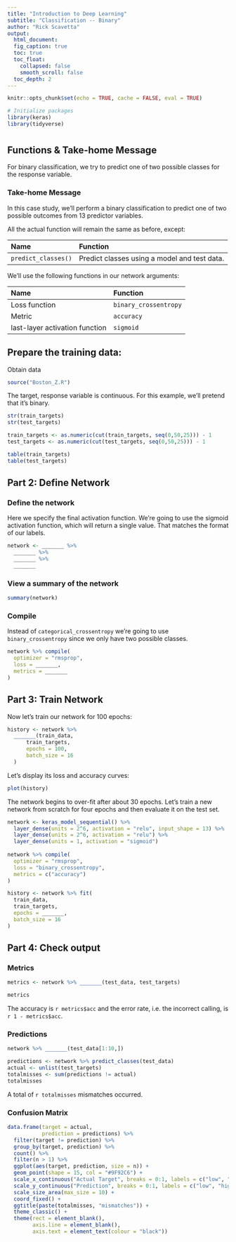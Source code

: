 ```yaml
---
title: "Introduction to Deep Learning"
subtitle: "Classification -- Binary"
author: "Rick Scavetta"
output:
  html_document:
  fig_caption: true
  toc: true
  toc_float:
    collapsed: false
    smooth_scroll: false
  toc_depth: 2
---
```


```r
knitr::opts_chunk$set(echo = TRUE, cache = FALSE, eval = TRUE)

# Initialize packages
library(keras)
library(tidyverse)
```

# {.tabset .tabset-fade .tabset-pills}

## Functions & Take-home Message

For binary classification, we try to predict one of two possible classes for the response variable.

### Take-home Message

In this case study, we'll perform a binary classification to predict one of two possible outcomes from 13 predictor variables. 

All the actual function will remain the same as before, except:

| Name                | Function              |
|:--------------------|:----------------------|
| `predict_classes()` | Predict classes using a model and test data. |

We'll use the following functions in our network arguments:

| Name                           | Function              |
|:-------------------------------|:----------------------|
| Loss function                  | `binary_crossentropy` |
| Metric                         | `accuracy`            |
| last-layer activation function | `sigmoid`             |

## Prepare the training data:

Obtain data

```r
source("Boston_Z.R")
```


The target, response variable is continuous. For this example, we'll pretend that it's binary.

```r
str(train_targets)
str(test_targets)
```

```r

train_targets <- as.numeric(cut(train_targets, seq(0,50,25))) - 1
test_targets <- as.numeric(cut(test_targets, seq(0,50,25))) - 1

table(train_targets)
table(test_targets)

```

## Part 2: Define Network

### Define the network

Here we specify the final activation function. We're going to use the sigmoid activation function, which will return a single value. That matches the format of our labels.

```r
network <- _______ %>% 
  _______ %>% 
  _______ %>% 
  _______
```

### View a summary of the network

```r
summary(network)
```

### Compile

Instead of `categorical_crossentropy` we're going to use `binary_crossentropy` since we only have two possible classes.

```r
network %>% compile(
  optimizer = "rmsprop",
  loss = _______,
  metrics = _______
)
```

## Part 3: Train Network

Now let's train our network for 100 epochs:

```r
history <- network %>% 
  _______(train_data,
      train_targets,
      epochs = 100,
      batch_size = 16
  )
```

Let's display its loss and accuracy curves:

```r
plot(history)
```

The network begins to over-fit after about 30 epochs. Let's train a new network from scratch for four epochs and then evaluate it on the test set.

```r
network <- keras_model_sequential() %>% 
  layer_dense(units = 2^6, activation = "relu", input_shape = 13) %>% 
  layer_dense(units = 2^6, activation = "relu") %>% 
  layer_dense(units = 1, activation = "sigmoid")
  
network %>% compile(
  optimizer = "rmsprop",
  loss = "binary_crossentropy",
  metrics = c("accuracy")
)

history <- network %>% fit(
  train_data,
  train_targets,
  epochs = _______,
  batch_size = 16
)
```

## Part 4: Check output

### Metrics

```r
metrics <- network %>% _______(test_data, test_targets)
```

```r
metrics
```

The accuracy is `r metrics$acc` and the error rate, i.e. the incorrect calling, is `r 1 - metrics$acc`.

### Predictions

```r
network %>% _______(test_data[1:10,])
```

```r
predictions <- network %>% predict_classes(test_data)
actual <- unlist(test_targets)
totalmisses <- sum(predictions != actual)
totalmisses
```

A total of `r totalmisses` mismatches occurred.

### Confusion Matrix

```r
data.frame(target = actual,
           prediction = predictions) %>% 
  filter(target != prediction) %>% 
  group_by(target, prediction) %>%
  count() %>%
  filter(n > 1) %>% 
  ggplot(aes(target, prediction, size = n)) +
  geom_point(shape = 15, col = "#9F92C6") +
  scale_x_continuous("Actual Target", breaks = 0:1, labels = c("low", "high")) +
  scale_y_continuous("Prediction", breaks = 0:1, labels = c("low", "high")) +
  scale_size_area(max_size = 10) +
  coord_fixed() +
  ggtitle(paste(totalmisses, "mismatches")) +
  theme_classic() +
  theme(rect = element_blank(),
        axis.line = element_blank(),
        axis.text = element_text(colour = "black"))
```
